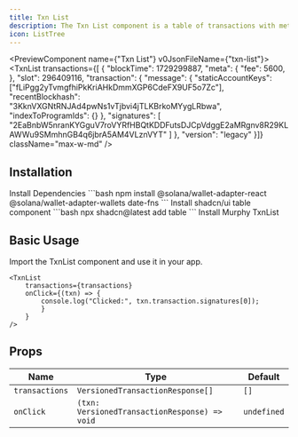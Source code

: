 ```yaml
---
title: Txn List
description: The Txn List component is a table of transactions with metadata.
icon: ListTree
---
```


<PreviewComponent name={"Txn List"} v0JsonFileName={"txn-list"}>
  <TxnList transactions={[      {   "blockTime": 1729299887,
        "meta": {
            "fee": 5600,
        },
        "slot": 296409116,
        "transaction": {
            "message": {
                "staticAccountKeys":["fLiPgg2yTvmgfhiPkKriAHkDmmXGP6CdeFX9UF5o7Zc"],
                "recentBlockhash": "3KknVXGNtRNJAd4pwNs1vTjbvi4jTLKBrkoMYygLRbwa",
                "indexToProgramIds": {}
            },
            "signatures": [
                "2EaBnbW5nranKYGguV7roVYRfHBQtKDDFutsDJCpVdggE2aMRgnv8R29KLAWWu9SMmhnGB4q6jbrA5AM4VLznVYT"
            ]
        },
        "version": "legacy"
    }]}  className="max-w-md" />
</PreviewComponent>

## Installation

<Steps>
    <Step>
        Install Dependencies
        ```bash
        npm install @solana/wallet-adapter-react @solana/wallet-adapter-wallets date-fns
        ```
    </Step>
    <Step>
        Install shadcn/ui table component
        ```bash
        npx shadcn@latest add table
        ```
    </Step>
    <Step>
        Install Murphy TxnList
        <InstallationCommands packageUrl={`${process.env.NEXT_PUBLIC_BASE_URL}/r/txn-list.json`}/>
    </Step>
</Steps>

## Basic Usage
Import the TxnList component and use it in your app.
```tsx
<TxnList
    transactions={transactions}
    onClick={(txn) => {
        console.log("Clicked:", txn.transaction.signatures[0]);
        }
    }
/>
```

## Props

| Name              | Type                              | Default |
| ----------------- | --------------------------------- | ------- |
| `transactions`    | `VersionedTransactionResponse[]`  | `[]`    |
| `onClick`         | `(txn: VersionedTransactionResponse) => void`| `undefined`  |

